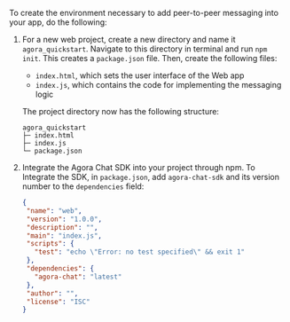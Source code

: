 <PlatformWrapper platform="web">

To create the environment necessary to add peer-to-peer messaging into your app, do the following:

1. For a new web project, create a new directory and name it  `agora_quickstart`. Navigate to this directory in terminal and run `npm init`. This creates a `package.json` file. Then, create the following files:
    - `index.html`, which sets the user interface of the Web app
    - `index.js`, which contains the code for implementing the messaging logic

    The project directory now has the following structure:

    ```text
    agora_quickstart
    ├─ index.html
    ├─ index.js
    └─ package.json
    ```

2. Integrate the Agora Chat SDK into your project through npm. To Integrate the SDK, in  `package.json`, add `agora-chat-sdk` and its version number to the `dependencies` field:

   ```json
   {
    "name": "web",
    "version": "1.0.0",
    "description": "",
    "main": "index.js",
    "scripts": {
      "test": "echo \"Error: no test specified\" && exit 1"
    },
    "dependencies": {
      "agora-chat": "latest"
    },
    "author": "",
    "license": "ISC"
   }
   ```

</PlatformWrapper>
